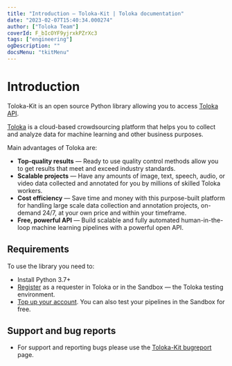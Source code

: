 ```yaml
---
title: "Introduction — Toloka-Kit | Toloka documentation"
date: "2023-02-07T15:40:34.000274"
author: ["Toloka Team"]
coverId: F_bIcOYF9yjrxkPZrXc3
tags: ["engineering"]
ogDescription: ""
docsMenu: "tkitMenu"
---
```



# Introduction

Toloka-Kit is an open source Python library allowing you to access [Toloka API](https://toloka.ai/docs/api/api-reference/).

[Toloka](https://toloka.ai) is a cloud-based crowdsourcing platform that helps you to collect and analyze data for machine learning and other business purposes.

Main advantages of Toloka are:

* **Top-quality results** — Ready to use quality control methods allow you to get results that meet and exceed industry standards.
* **Scalable projects** — Have any amounts of image, text, speech, audio, or video data collected and annotated for you by millions of skilled Toloka workers.
* **Cost efficiency** — Save time and money with this purpose-built platform for handling large scale data collection and annotation projects, on-demand 24/7, at your own price and within your timeframe.
* **Free, powerful API** — Build scalable and fully automated human-in-the-loop machine learning pipelines with a powerful open API.

## Requirements

To use the library you need to:

* Install Python 3.7+
* [Register](/docs/guide/access) as a requester in Toloka or in the Sandbox — the Toloka testing environment.
* [Top up your account](/docs/guide/refill). You can also test your pipelines in the Sandbox for free.

## Support and bug reports

* For support and reporting bugs please use the [Toloka-Kit bugreport](https://github.com/Toloka/toloka-kit/issues) page.

<GlobalCommunity/>

<SocialMedia/>
